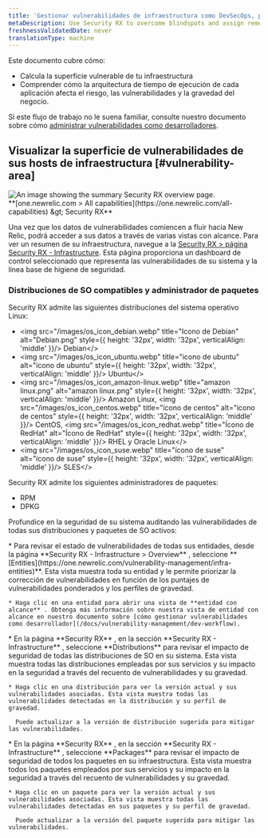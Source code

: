 ```yaml
---
title: 'Gestionar vulnerabilidades de infraestructura como DevSecOps, plataforma o equipo de seguridad'
metaDescription: Use Security RX to overcome blindspots and assign remediation to developers as a security team.
freshnessValidatedDate: never
translationType: machine
---
```


Este documento cubre cómo:

* Calcula la superficie vulnerable de tu infraestructura
* Comprender cómo la arquitectura de tiempo de ejecución de cada aplicación afecta el riesgo, las vulnerabilidades y la gravedad del negocio.

Si este flujo de trabajo no le suena familiar, consulte nuestro documento sobre cómo [administrar vulnerabilidades como desarrolladores](/docs/vulnerability-management/dev-workflow).

## Visualizar la superficie de vulnerabilidades de sus hosts de infraestructura [#vulnerability-area]

<img title="Security RX overview" alt="An image showing the summary Security RX overview page." src="/images/security_screenshot-infra.webp" />

<figcaption>
  <DNT>
    **[one.newrelic.com &gt; All capabilities](https://one.newrelic.com/all-capabilities) &amp;gt; Security RX**
  </DNT>
</figcaption>

Una vez que los datos de vulnerabilidades comiencen a fluir hacia New Relic, podrá acceder a sus datos a través de varias vistas con alcance. Para ver un resumen de su infraestructura, navegue a la [Security RX &gt; página Security RX - Infrastructure](https://one.newrelic.com/vulnerability-management/infra-summary). Esta página proporciona un dashboard de control seleccionado que representa las vulnerabilidades de su sistema y la línea base de higiene de seguridad.

### Distribuciones de SO compatibles y administrador de paquetes

Security RX admite las siguientes distribuciones del sistema operativo Linux:

* &lt;img src=&quot;/images/os\_icon\_debian.webp&quot; title=&quot;Icono de Debian&quot; alt=&quot;Debian.png&quot; style=\{\{ height: &apos;32px&apos;, width: &apos;32px&apos;, verticalAlign: &apos;middle&apos; }}/&gt; Debian&lt;/&gt;
* &lt;img src=&quot;/images/os\_icon\_ubuntu.webp&quot; title=&quot;icono de ubuntu&quot; alt=&quot;icono de ubuntu&quot; style=\{\{ height: &apos;32px&apos;, width: &apos;32px&apos;, verticalAlign: &apos;middle&apos; }}/&gt; Ubuntu&lt;/&gt;
* &lt;img src=&quot;/images/os\_icon\_amazon-linux.webp&quot; title=&quot;amazon linux.png&quot; alt=&quot;amazon linux.png&quot; style=\{\{ height: &apos;32px&apos;, width: &apos;32px&apos;, verticalAlign: &apos;middle&apos; }}/&gt; Amazon Linux, &lt;img src=&quot;/images/os\_icon\_centos.webp&quot; title=&quot;ícono de centos&quot; alt=&quot;ícono de centos&quot; style=\{\{ height: &apos;32px&apos;, width: &apos;32px&apos;, verticalAlign: &apos;middle&apos; }}/&gt; CentOS, &lt;img src=&quot;/images/os\_icon\_redhat.webp&quot; title=&quot;Ícono de RedHat&quot; alt=&quot;Ícono de RedHat&quot; style=\{\{ height: &apos;32px&apos;, width: &apos;32px&apos;, verticalAlign: &apos;middle&apos; }}/&gt; RHEL y Oracle Linux&lt;/&gt;
* &lt;img src=&quot;/images/os\_icon\_suse.webp&quot; title=&quot;ícono de suse&quot; alt=&quot;ícono de suse&quot; style=\{\{ height: &apos;32px&apos;, width: &apos;32px&apos;, verticalAlign: &apos;middle&apos; }}/&gt; SLES&lt;/&gt;

Security RX admite los siguientes administradores de paquetes:

* RPM
* DPKG

Profundice en la seguridad de su sistema auditando las vulnerabilidades de todas sus distribuciones y paquetes de SO activos:

<CollapserGroup>
  <Collapser className="freq-link" id="entity" title="Gestiona las vulnerabilidades de toda tu entidad.">
    * Para revisar el estado de vulnerabilidades de todas sus entidades, desde la página **Security RX - Infrastructure &gt; Overview** , seleccione <DNT>**[Entities](https://one.newrelic.com/vulnerability-management/infra-entities)**</DNT>. Esta vista muestra toda su entidad y le permite priorizar la corrección de vulnerabilidades en función de los puntajes de vulnerabilidades ponderados y los perfiles de gravedad.

    * Haga clic en una entidad para abrir una vista de **entidad con alcance** . Obtenga más información sobre nuestra vista de entidad con alcance en nuestro documento sobre [cómo gestionar vulnerabilidades como desarrollador](/docs/vulnerability-management/dev-workflow).
  </Collapser>

  <Collapser className="freq-link" id="library" title="Gestione vulnerabilidades para todas sus distribuciones de SO">
    * En la página **Security RX** , en la sección **Security RX - Infrastructure** , seleccione <DNT>**Distributions**</DNT> para revisar el impacto de seguridad de todas las distribuciones de SO en su sistema. Esta vista muestra todas las distribuciones empleadas por sus servicios y su impacto en la seguridad a través del recuento de vulnerabilidades y su gravedad.

    * Haga clic en una distribución para ver la versión actual y sus vulnerabilidades asociadas. Esta vista muestra todas las vulnerabilidades detectadas en la distribución y su perfil de gravedad.

      Puede actualizar a la versión de distribución sugerida para mitigar las vulnerabilidades.
  </Collapser>

  <Collapser className="freq-link" id="library" title="Gestione las vulnerabilidades de todos sus paquetes">
    * En la página **Security RX** , en la sección **Security RX - Infrastructure** , seleccione <DNT>**Packages**</DNT> para revisar el impacto de seguridad de todos los paquetes en su infraestructura. Esta vista muestra todos los paquetes empleados por sus servicios y su impacto en la seguridad a través del recuento de vulnerabilidades y su gravedad.

    * Haga clic en un paquete para ver la versión actual y sus vulnerabilidades asociadas. Esta vista muestra todas las vulnerabilidades detectadas en sus paquetes y su perfil de gravedad.

      Puede actualizar a la versión del paquete sugerida para mitigar las vulnerabilidades.
  </Collapser>
</CollapserGroup>